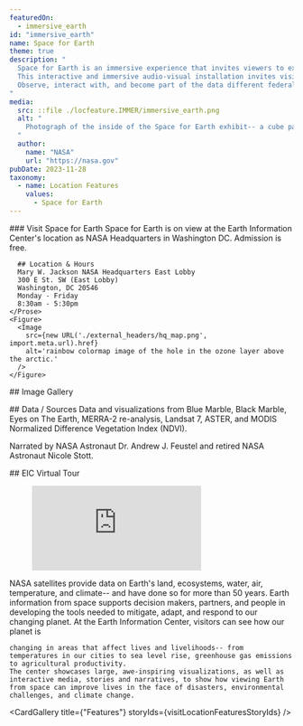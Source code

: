```yaml
---
featuredOn:
  - immersive_earth
id: "immersive_earth"
name: Space for Earth
theme: true
description: "
  Space for Earth is an immersive experience that invites viewers to experience Earth as can only be seen from space-- as an interconnected world, lacking boundaries or limits. 
  This interactive and immersive audio-visual installation invites visitors to explore Earth's changing vital signs. 
  Observe, interact with, and become part of the data different federal agencies use to understand our changing planet. 
"
media:
  src: ::file ./locfeature.IMMER/immersive_earth.png
  alt: "
    Photograph of the inside of the Space for Earth exhibit-- a cube painted pure black. The image is illuminated only by the projected green leaf imagery and image of Earth from space. A woman stands in wonder, observing the scene.
  "
  author:
    name: "NASA"
    url: "https://nasa.gov"
pubDate: 2023-11-28
taxonomy:
  - name: Location Features
    values:
      - Space for Earth
---
```




<Block >
    <Prose>
      ### Visit Space for Earth
      Space for Earth is on view at the Earth Information Center's location as NASA Headquarters in Washington DC. 
      Admission is free.

      ## Location & Hours
      Mary W. Jackson NASA Headquarters East Lobby
      300 E St. SW (East Lobby)
      Washington, DC 20546
      Monday - Friday
      8:30am - 5:30pm
    </Prose> 
    <Figure>
      <Image
        src={new URL('./external_headers/hq_map.png', import.meta.url).href}
        alt='rainbow colormap image of the hole in the ozone layer above the arctic.'
      />
    </Figure>
</Block>


<Block type='wide'>
  <Prose>
  ## Image Gallery
  </Prose>
</Block>
<Block type='wide'>
  <Figure>
    <Carousel items={contentArray} />
  </Figure>
</Block>

<Block type="wide">
  <Prose>
  ## Data / Sources
  Data and visualizations from Blue Marble, Black Marble, Eyes on The Earth, MERRA-2 re-analysis, Landsat 7, ASTER, and MODIS Normalized Difference Vegetation Index (NDVI).


  Narrated by NASA Astronaut Dr. Andrew J. Feustel and retired NASA Astronaut Nicole Stott.
  </Prose>
</Block>

<Block type="wide">
  <Prose>
  ## EIC Virtual Tour
  </Prose>
</Block>

<Block type="wide">
  <Figure>
    <Embed
      src="https://www.youtube.com/embed/2nzAHdqu2QI"
      title="A Virtual tour of the Earth Information Center"
    />
  </Figure>
</Block>

<Block type="wide">
  <Prose>
    NASA satellites provide data on Earth's land, ecosystems, water, air, temperature, and climate-- and have done so for more than 50 years. 
    Earth information from space supports decision makers, partners, and people in developing the tools needed to mitigate, adapt, and respond to our changing planet. 
    At the Earth Information Center, visitors can see how our planet is


    changing in areas that affect lives and livelihoods-- from temperatures in our cities to sea level rise, greenhouse gas emissions to agricultural productivity. 
    The center showcases large, awe-inspiring visualizations, as well as interactive media, stories and narratives, to show how viewing Earth from space can improve lives in the face of disasters, environmental challenges, and climate change. 
  </Prose>
</Block>


<CardGallery title={"Features"} storyIds={visitLocationFeaturesStoryIds} />